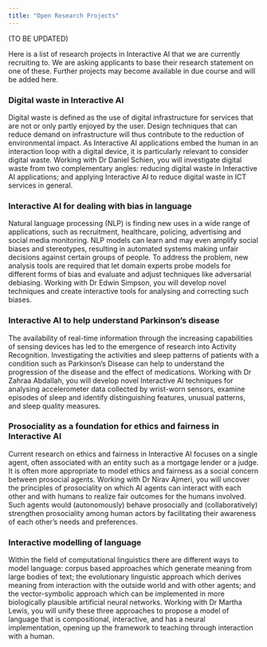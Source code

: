 ```yaml
---
title: "Open Research Projects"
---
```


(TO BE UPDATED)

Here is a list of research projects in Interactive AI that we are currently recruiting to. We are asking applicants to base their research statement on one of these. Further projects may become available in due course and will be added here.  

### Digital waste in Interactive AI 

Digital waste is defined as the use of digital infrastructure for services that are not or only partly enjoyed by the user. Design techniques that can reduce demand on infrastructure will thus contribute to the reduction of environmental impact. As Interactive AI applications embed the human in an interaction loop with a digital device, it is particularly relevant to consider digital waste. Working with Dr Daniel Schien, you will investigate digital waste from two complementary angles: reducing digital waste in Interactive AI applications; and applying Interactive AI to reduce digital waste in ICT services in general.  

### Interactive AI for dealing with bias in language 

Natural language processing (NLP) is finding new uses in a wide range of applications, such as recruitment, healthcare, policing, advertising and social media monitoring. NLP models can learn and may even amplify social biases and stereotypes, resulting in automated systems making unfair decisions against certain groups of people. To address the problem, new analysis tools are required that let domain experts probe models for different forms of bias and evaluate and adjust techniques like adversarial debiasing. Working with Dr Edwin Simpson, you will develop novel techniques and create interactive tools for analysing and correcting such biases.   

### Interactive AI to help understand Parkinson’s disease 

The availability of real-time information through the increasing capabilities of sensing devices has led to the emergence of research into Activity Recognition. Investigating the activities and sleep patterns of patients with a condition such as Parkinson’s Disease can help to understand the progression of the disease and the effect of medications. Working with Dr Zahraa Abdallah, you will develop novel Interactive AI techniques for analysing accelerometer data collected by wrist-worn sensors, examine episodes of sleep and identify distinguishing features, unusual patterns, and sleep quality measures.   

### Prosociality as a foundation for ethics and fairness in Interactive AI 

Current research on ethics and fairness in Interactive AI focuses on a single agent, often associated with an entity such as a mortgage lender or a judge. It is often more appropriate to model ethics and fairness as a social concern between prosocial agents. Working with Dr Nirav Ajmeri, you will uncover the principles of prosociality on which AI agents can interact with each other and with humans to realize fair outcomes for the humans involved. Such agents would (autonomously) behave prosocially and (collaboratively) strengthen prosociality among human actors by facilitating their awareness of each other's needs and preferences.  

### Interactive modelling of language 

Within the field of computational linguistics there are different ways to model language: corpus based approaches which generate meaning from large bodies of text; the evolutionary linguistic approach which derives meaning from interaction with the outside world and with other agents; and the vector-symbolic approach which can be implemented in more biologically plausible artificial neural networks. Working with Dr Martha Lewis, you will unify these three approaches to propose a model of language that is compositional, interactive, and has a neural implementation, opening up the framework to teaching through interaction with a human. 
